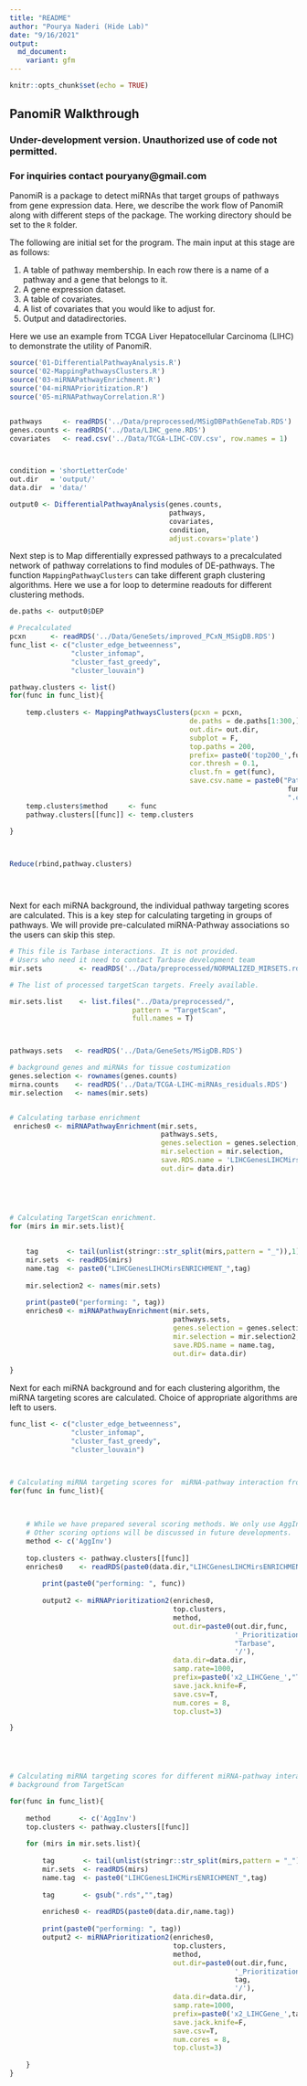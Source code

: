 ```yaml
---
title: "README"
author: "Pourya Naderi (Hide Lab)"
date: "9/16/2021"
output:
  md_document:
    variant: gfm
---
```


```r
knitr::opts_chunk$set(echo = TRUE)
```

## PanomiR Walkthrough
### Under-development version. Unauthorized use of code not permitted. 
### For inquiries contact pouryany@gmail.com

PanomiR is a package to detect miRNAs that target groups of pathways from gene expression data. Here, we describe the work flow of PanomiR along with different steps of the package. The working directory should be set to the `R` folder.


The following are initial set for the program. The main input at this stage are as follows:

1. A table of pathway membership. In each row there is a name of a pathway and a gene that belongs to it.
2. A gene expression dataset. 
3. A table of covariates. 
4. A list of covariates that you would like to adjust for. 
5. Output and datadirectories. 

Here we use an example from TCGA Liver Hepatocellular Carcinoma (LIHC) to demonstrate the utility of PanomiR.


```r
source('01-DifferentialPathwayAnalysis.R')
source('02-MappingPathwaysClusters.R')
source('03-miRNAPathwayEnrichment.R')
source('04-miRNAPrioritization.R')
source('05-miRNAPathwayCorrelation.R')


pathways     <- readRDS('../Data/preprocessed/MSigDBPathGeneTab.RDS')
genes.counts <- readRDS('../Data/LIHC_gene.RDS')
covariates   <- read.csv('../Data/TCGA-LIHC-COV.csv', row.names = 1)



condition = 'shortLetterCode'
out.dir   = 'output/'
data.dir  = 'data/'

output0 <- DifferentialPathwayAnalysis(genes.counts,
                                       pathways,
                                       covariates,
                                       condition,
                                       adjust.covars='plate')


```



Next step is to Map differentially expressed pathways to a precalculated network of pathway correlations to find modules of DE-pathways. The function `MappingPathwayClusters` can take different graph clustering algorithms. Here we use a for loop to determine readouts for different clustering methods. 

```r

de.paths <- output0$DEP

# Precalculated
pcxn      <- readRDS('../Data/GeneSets/improved_PCxN_MSigDB.RDS')
func_list <- c("cluster_edge_betweenness",
               "cluster_infomap",
               "cluster_fast_greedy",
               "cluster_louvain")

pathway.clusters <- list()
for(func in func_list){
    
    temp.clusters <- MappingPathwaysClusters(pcxn = pcxn, 
                                            de.paths = de.paths[1:300,],
                                            out.dir= out.dir,
                                            subplot = F, 
                                            top.paths = 200,
                                            prefix= paste0('top200_',func),
                                            cor.thresh = 0.1,
                                            clust.fn = get(func),
                                            save.csv.name = paste0("Pathways_",
                                                                    func,
                                                                    ".csv"))
    temp.clusters$method     <- func
    pathway.clusters[[func]] <- temp.clusters
    
}



Reduce(rbind,pathway.clusters)





```


Next for each miRNA background, the individual pathway targeting scores are calculated. This is a key step for calculating targeting in groups of pathways. We will provide pre-calculated miRNA-Pathway associations so the users can skip this step. 

```r



# This file is Tarbase interactions. It is not provided. 
# Users who need it need to contact Tarbase development team
mir.sets         <- readRDS('../Data/preprocessed/NORMALIZED_MIRSETS.rds')

# The list of processed targetScan targets. Freely available. 

mir.sets.list    <- list.files("../Data/preprocessed/",
                              pattern = "TargetScan",
                              full.names = T)



pathways.sets   <- readRDS('../Data/GeneSets/MSigDB.RDS')

# background genes and miRNAs for tissue costumization
genes.selection <- rownames(genes.counts)
mirna.counts    <- readRDS('../Data/TCGA-LIHC-miRNAs_residuals.RDS')
mir.selection   <- names(mir.sets)


# Calculating tarbase enrichment
 enriches0 <- miRNAPathwayEnrichment(mir.sets,
                                     pathways.sets,
                                     genes.selection = genes.selection,
                                     mir.selection = mir.selection,
                                     save.RDS.name = 'LIHCGenesLIHCMirsENRICHMENT_Tarbase.RDS',
                                     out.dir= data.dir)
 




# Calculating TargetScan enrichment.
for (mirs in mir.sets.list){
    
  
    tag       <- tail(unlist(stringr::str_split(mirs,pattern = "_")),1)
    mir.sets  <- readRDS(mirs)
    name.tag  <- paste0("LIHCGenesLIHCMirsENRICHMENT_",tag)
    
    mir.selection2 <- names(mir.sets)
    
    print(paste0("performing: ", tag))
    enriches0 <- miRNAPathwayEnrichment(mir.sets,
                                        pathways.sets,
                                        genes.selection = genes.selection,
                                        mir.selection = mir.selection2,
                                        save.RDS.name = name.tag,
                                        out.dir= data.dir)
    
}

```



Next for each miRNA background and for each clustering algorithm, the miRNA targeting scores are calculated. Choice of appropriate algorithms are left to users.

```r

func_list <- c("cluster_edge_betweenness",
               "cluster_infomap",
               "cluster_fast_greedy",
               "cluster_louvain")



# Calculating miRNA targeting scores for  miRNA-pathway interaction from Tarbase
for(func in func_list){
    
   

    # While we have prepared several scoring methods. We only use AggInv.
    # Other scoring options will be discussed in future developments.
    method <- c('AggInv')
    
    top.clusters <- pathway.clusters[[func]]
    enriches0    <- readRDS(paste0(data.dir,"LIHCGenesLIHCMirsENRICHMENT_Tarbase.RDS"))
    
        print(paste0("performing: ", func))
        
        output2 <- miRNAPrioritization2(enriches0,
                                        top.clusters,
                                        method,
                                        out.dir=paste0(out.dir,func,
                                                       '_Prioritization_',
                                                       "Tarbase",
                                                       '/'),
                                        data.dir=data.dir,
                                        samp.rate=1000,
                                        prefix=paste0('x2_LIHCGene_',"Tarbase"),
                                        save.jack.knife=F,
                                        save.csv=T,
                                        num.cores = 8,
                                        top.clust=3)

}





# Calculating miRNA targeting scores for different miRNA-pathway interaction 
# background from TargetScan

for(func in func_list){
    
    method       <- c('AggInv')
    top.clusters <- pathway.clusters[[func]]
    
    for (mirs in mir.sets.list){
        
        tag       <- tail(unlist(stringr::str_split(mirs,pattern = "_")),1)
        mir.sets  <- readRDS(mirs)
        name.tag  <- paste0("LIHCGenesLIHCMirsENRICHMENT_",tag)
        
        tag       <- gsub(".rds","",tag)
        
        enriches0 <- readRDS(paste0(data.dir,name.tag))
        
        print(paste0("performing: ", tag))
        output2 <- miRNAPrioritization2(enriches0,
                                        top.clusters,
                                        method,
                                        out.dir=paste0(out.dir,func,
                                                       '_Prioritization_',
                                                       tag,
                                                       '/'),
                                        data.dir=data.dir,
                                        samp.rate=1000,
                                        prefix=paste0('x2_LIHCGene_',tag),
                                        save.jack.knife=F,
                                        save.csv=T,
                                        num.cores = 8,
                                        top.clust=3)
        
    }
}
```

